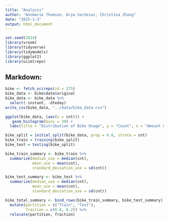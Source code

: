 ```yaml
---
title: "Analysis"
author: "Annmarie Thomson, Arya Sardesai, Christina Zhang"
date: "2025-1-3"
output: html_document
---
```


```r
set.seed(2024)
library(vroom)
library(tidyverse)
library(tidymodels)
library(ggplot2)
library(ucimlrepo)
```

## Markdown:

```r
bike <- fetch_ucirepo(id = 275)
bike_data <- bike$data$original
bike_data <- bike_data %>%
  select(-instant, -dteday)
write_csv(bike_data, "../data/bike_data.csv")

```

```r
ggplot(bike_data, (aes(x = cnt))) +
   geom_histogram(bins = 30) +
  labs(title = "Distribution of Bike Usage", y = "Count", x = "Amount of Rides")

bike_split = initial_split(bike_data, prop = 0.8, strata = cnt)
bike_train = training(bike_split)
bike_test = testing(bike_split)

bike_train_summary <- bike_train %>%
  summarize(median_use = median(cnt),
            mean_use = mean(cnt),
            standard_deviation_use = sd(cnt))

bike_test_summary <- bike_test %>%
  summarize(median_use = median(cnt),
            mean_use = mean(cnt),
            standard_deviation_use = sd(cnt))

bike_total_summary <- bind_rows(bike_train_summary, bike_test_summary) %>%
  mutate(partition = c("Train", "Test"),
         fraction = c(0.8, 0.2)) %>%
  relocate(partition, fraction)

```
